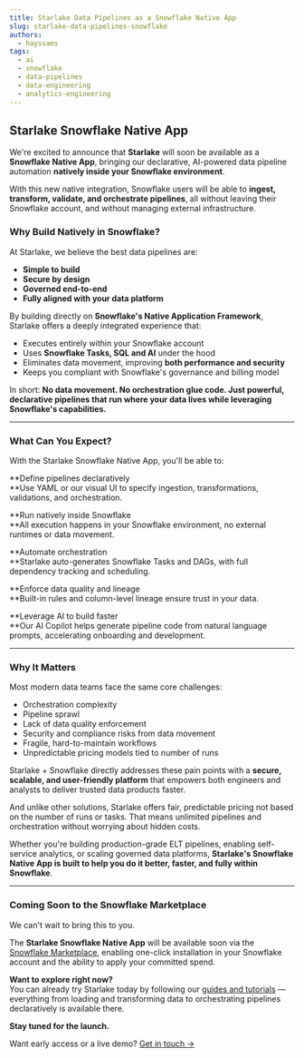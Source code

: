 ```yaml
---
title: Starlake Data Pipelines as a Snowflake Native App
slug: starlake-data-pipelines-snowflake
authors:
  - hayssams
tags:
  - ai
  - snowflake
  - data-pipelines
  - data-engineering
  - analytics-engineering
---
```


## **Starlake Snowflake Native App**

We're excited to announce that **Starlake** will soon be available as a **Snowflake Native App**, bringing our declarative, AI-powered data pipeline automation **natively inside your Snowflake environment**.

With this new native integration, Snowflake users will be able to **ingest, transform, validate, and orchestrate pipelines**, all without leaving their Snowflake account, and without managing external infrastructure.


### **Why Build Natively in Snowflake?**

At Starlake, we believe the best data pipelines are:

* **Simple to build**
* **Secure by design**
* **Governed end-to-end**
* **Fully aligned with your data platform**

By building directly on **Snowflake's Native Application Framework**, Starlake offers a deeply integrated experience that:


* Executes entirely within your Snowflake account
* Uses **Snowflake Tasks, SQL and AI** under the hood
* Eliminates data movement, improving **both performance and security**
* Keeps you compliant with Snowflake's governance and billing model

In short: **No data movement. No orchestration glue code. Just powerful, declarative pipelines that run where your data lives while leveraging Snowflake's capabilities.**


---


### **What Can You Expect?**

With the Starlake Snowflake Native App, you'll be able to:

**Define pipelines declaratively \
**Use YAML or our visual UI to specify ingestion, transformations, validations, and orchestration.

 **Run natively inside Snowflake \
**All execution happens in your Snowflake environment, no external runtimes or data movement.

**Automate orchestration \
**Starlake auto-generates Snowflake Tasks and DAGs, with full dependency tracking and scheduling.

**Enforce data quality and lineage \
**Built-in rules and column-level lineage ensure trust in your data.

**Leverage AI to build faster \
**Our AI Copilot helps generate pipeline code from natural language prompts, accelerating onboarding and development.


---


### **Why It Matters**

Most modern data teams face the same core challenges:

* Orchestration complexity
* Pipeline sprawl
* Lack of data quality enforcement
* Security and compliance risks from data movement
* Fragile, hard-to-maintain workflows
* Unpredictable pricing models tied to number of runs

Starlake + Snowflake directly addresses these pain points with a **secure, scalable, and user-friendly platform** that empowers both engineers and analysts to deliver trusted data products faster.

And unlike other solutions, Starlake offers fair, predictable pricing not based on the number of runs or tasks. That means unlimited pipelines and orchestration without worrying about hidden costs.

Whether you're building production-grade ELT pipelines, enabling self-service analytics, or scaling governed data platforms, **Starlake's Snowflake Native App is built to help you do it better, faster, and fully within Snowflake**.


---

### **Coming Soon to the Snowflake Marketplace**

We can't wait to bring this to you.

The **Starlake Snowflake Native App** will be available soon via the [Snowflake Marketplace](https://www.snowflake.com/marketplace/), enabling one-click installation in your Snowflake account and the ability to apply your committed spend.

**Want to explore right now?**  
You can already try Starlake today by following our [guides and tutorials](https://docs.starlake.ai/guides) — everything from loading and transforming data to orchestrating pipelines declaratively is available there.

**Stay tuned for the launch.**

Want early access or a live demo? [Get in touch →](https://starlake.ai/)